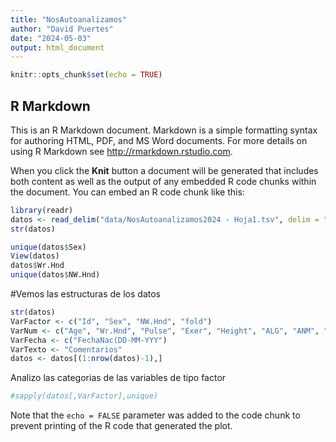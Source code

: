 ```yaml
---
title: "NosAutoanalizamos"
author: "David Puertes"
date: "2024-05-03"
output: html_document
---
```


```r
knitr::opts_chunk$set(echo = TRUE)
```

## R Markdown

This is an R Markdown document. Markdown is a simple formatting syntax for authoring HTML, PDF, and MS Word documents. For more details on using R Markdown see <http://rmarkdown.rstudio.com>.

When you click the **Knit** button a document will be generated that includes both content as well as the output of any embedded R code chunks within the document. You can embed an R code chunk like this:

```r
library(readr)
datos <- read_delim("data/NosAutoanalizamos2024 - Hoja1.tsv", delim = "\t", escape_double = FALSE, trim_ws = TRUE, skip=25)
str(datos)

unique(datos$Sex)
View(datos)
datos$Wr.Hnd
unique(datos$NW.Hnd)
```


#Vemos las estructuras de los datos
```r
str(datos)
VarFactor <- c("Id", "Sex", "NW.Hnd", "fold")
VarNum <- c("Age", "Wr.Hnd", "Pulse", "Exer", "Height", "ALG", "ANM", "FP", "DCS", "MD", "Hst", "Hwork")
VarFecha <- c("FechaNac(DD-MM-YYY")
VarTexto <- "Comentarios"
datos <- datos[(1:nrow(datos)-1),]
```


Analizo las categorias de las variables de tipo factor

```r
#sapply(datos[,VarFactor],unique)

```

Note that the `echo = FALSE` parameter was added to the code chunk to prevent printing of the R code that generated the plot.
